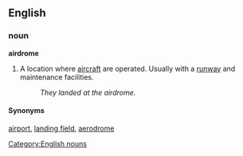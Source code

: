 ==English==
===noun===
[[Category:English nouns]]
'''airdrome'''

#A location where [[aircraft]] are operated. Usually with a [[runway]] and maintenance facilities.
#:''They landed at the airdrome.''

====Synonyms====
[[airport]], [[landing field]], [[aerodrome]]